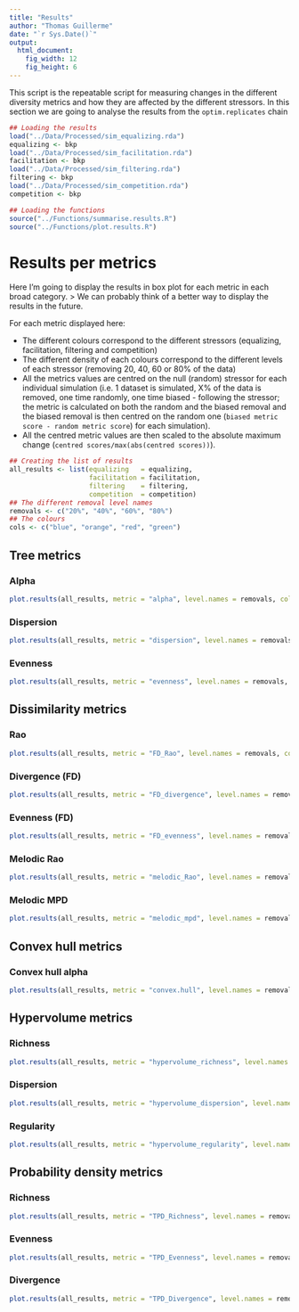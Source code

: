 ```yaml
---
title: "Results"
author: "Thomas Guillerme"
date: "`r Sys.Date()`"
output:
  html_document:
    fig_width: 12
    fig_height: 6
---
```


This script is the repeatable script for measuring changes in the different diversity metrics and how they are affected by the different stressors. 
In this section we are going to analyse the results from the `optim.replicates` chain

```r
## Loading the results
load("../Data/Processed/sim_equalizing.rda")
equalizing <- bkp
load("../Data/Processed/sim_facilitation.rda")
facilitation <- bkp
load("../Data/Processed/sim_filtering.rda")
filtering <- bkp
load("../Data/Processed/sim_competition.rda")
competition <- bkp
```

```r
## Loading the functions
source("../Functions/summarise.results.R")
source("../Functions/plot.results.R")
```

# Results per metrics

Here I'm going to display the results in box plot for each metric in each broad category.
> We can probably think of a better way to display the results in the future.

For each metric displayed here:
 
 * The different colours correspond to the different stressors (equalizing, facilitation, filtering and competition)
 * The different density of each colours correspond to the different levels of each stressor (removing 20, 40, 60 or 80% of the data)
 * All the metrics values are centred on the null (random) stressor for each individual simulation (i.e. 1 dataset is simulated, X% of the data is removed, one time randomly, one time biased - following the stressor; the metric is calculated on both the random and the biased removal and the biased removal is then centred on the random one (`biased metric score - random metric score`) for each simulation).
 * All the centred metric values are then scaled to the absolute maximum change (`centred scores/max(abs(centred scores))`).

```r
## Creating the list of results
all_results <- list(equalizing   = equalizing,
                    facilitation = facilitation,
                    filtering    = filtering,
                    competition  = competition)
## The different removal level names
removals <- c("20%", "40%", "60%", "80%")
## The colours
cols <- c("blue", "orange", "red", "green")
```

## Tree metrics

### Alpha

```r
plot.results(all_results, metric = "alpha", level.names = removals, col = cols)
```

### Dispersion

```r
plot.results(all_results, metric = "dispersion", level.names = removals, col = cols)
```

### Evenness

```r
plot.results(all_results, metric = "evenness", level.names = removals, col = cols, legend.pos = "bottomright")
```

## Dissimilarity metrics 

### Rao

```r
plot.results(all_results, metric = "FD_Rao", level.names = removals, col = cols, legend.pos = "bottomright")
```

### Divergence (FD)

```r
plot.results(all_results, metric = "FD_divergence", level.names = removals, col = cols, legend.pos = "bottomright")
```

### Evenness (FD)

```r
plot.results(all_results, metric = "FD_evenness", level.names = removals, col = cols, legend.pos = "bottomright")
```

### Melodic Rao

```r
plot.results(all_results, metric = "melodic_Rao", level.names = removals, col = cols, legend.pos = "bottomright")
```

### Melodic MPD

```r
plot.results(all_results, metric = "melodic_mpd", level.names = removals, col = cols)
```         

## Convex hull metrics

### Convex hull alpha

```r
plot.results(all_results, metric = "convex.hull", level.names = removals, col = cols)
```  

## Hypervolume metrics

### Richness

```r
plot.results(all_results, metric = "hypervolume_richness", level.names = removals, col = cols, legend.pos = "bottomright")
``` 

### Dispersion

```r
plot.results(all_results, metric = "hypervolume_dispersion", level.names = removals, col = cols, legend.pos = "bottomright")
``` 

### Regularity

```r
plot.results(all_results, metric = "hypervolume_regularity", level.names = removals, col = cols)
``` 

## Probability density metrics

### Richness

```r
plot.results(all_results, metric = "TPD_Richness", level.names = removals, col = cols, legend.pos = "bottomright")
``` 

### Evenness

```r
plot.results(all_results, metric = "TPD_Evenness", level.names = removals, col = cols, legend.pos = "bottomright")
``` 

### Divergence

```r
plot.results(all_results, metric = "TPD_Divergence", level.names = removals, col = cols, legend.pos = "bottomright")
``` 